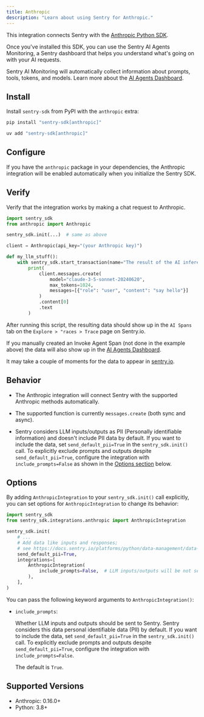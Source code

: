 ```yaml
---
title: Anthropic
description: "Learn about using Sentry for Anthropic."
---
```


This integration connects Sentry with the [Anthropic Python SDK](https://github.com/anthropics/anthropic-sdk-python).

Once you've installed this SDK, you can use the Sentry AI Agents Monitoring, a Sentry dashboard that helps you understand what's going on with your AI requests.

Sentry AI Monitoring will automatically collect information about prompts, tools, tokens, and models. Learn more about the [AI Agents Dashboard](/product/insights/ai/agents).

## Install

Install `sentry-sdk` from PyPI with the `anthropic` extra:

```bash {tabTitle:pip}
pip install "sentry-sdk[anthropic]"
```

```bash {tabTitle:uv}
uv add "sentry-sdk[anthropic]"
```

## Configure

If you have the `anthropic` package in your dependencies, the Anthropic integration will be enabled automatically when you initialize the Sentry SDK.

<PlatformContent includePath="getting-started-config" />

## Verify

Verify that the integration works by making a chat request to Anthropic.

```python
import sentry_sdk
from anthropic import Anthropic

sentry_sdk.init(...)  # same as above

client = Anthropic(api_key="(your Anthropic key)")

def my_llm_stuff():
    with sentry_sdk.start_transaction(name="The result of the AI inference"):
        print(
            client.messages.create(
                model="claude-3-5-sonnet-20240620",
                max_tokens=1024,
                messages=[{"role": "user", "content": "say hello"}]
            )
            .content[0]
            .text
        )
```

After running this script, the resulting data should show up in the `AI Spans` tab on the `Explore > "races > Trace` page on Sentry.io.

If you manually created an <PlatformLink to="/tracing/instrumentation/custom-instrumentation/ai-agents-module/#invoke-agent-span">Invoke Agent Span</PlatformLink> (not done in the example above) the data will also show up in the [AI Agents Dashboard](/product/insights/ai/agents).

It may take a couple of moments for the data to appear in [sentry.io](https://sentry.io).

## Behavior

- The Anthropic integration will connect Sentry with the supported Anthropic methods automatically.

- The supported function is currently `messages.create` (both sync and async).

- Sentry considers LLM inputs/outputs as PII (Personally identifiable information) and doesn't include PII data by default. If you want to include the data, set `send_default_pii=True` in the `sentry_sdk.init()` call. To explicitly exclude prompts and outputs despite `send_default_pii=True`, configure the integration with `include_prompts=False` as shown in the [Options section](#options) below.

## Options

By adding `AnthropicIntegration` to your `sentry_sdk.init()` call explicitly, you can set options for `AnthropicIntegration` to change its behavior:

```python
import sentry_sdk
from sentry_sdk.integrations.anthropic import AnthropicIntegration

sentry_sdk.init(
    # ...
    # Add data like inputs and responses;
    # see https://docs.sentry.io/platforms/python/data-management/data-collected/ for more info
    send_default_pii=True,
    integrations=[
        AnthropicIntegration(
            include_prompts=False,  # LLM inputs/outputs will be not sent to Sentry, despite send_default_pii=True
        ),
    ],
)
```

You can pass the following keyword arguments to `AnthropicIntegration()`:

- `include_prompts`:

  Whether LLM inputs and outputs should be sent to Sentry. Sentry considers this data personal identifiable data (PII) by default. If you want to include the data, set `send_default_pii=True` in the `sentry_sdk.init()` call. To explicitly exclude prompts and outputs despite `send_default_pii=True`, configure the integration with `include_prompts=False`.

  The default is `True`.

## Supported Versions

- Anthropic: 0.16.0+
- Python: 3.8+
